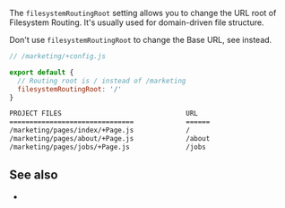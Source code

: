 
The `filesystemRoutingRoot` setting allows you to change the URL root of <Link href="/filesystem-routing">Filesystem Routing</Link>. It's usually used for <Link href="/file-structure#domain-driven">domain-driven file structure</Link>.

<Warning>Don't use `filesystemRoutingRoot` to change the Base URL, see <Link href="/base-url" /> instead.</Warning>

```js
// /marketing/+config.js

export default {
  // Routing root is / instead of /marketing
  filesystemRoutingRoot: '/'
}
```

```bash
PROJECT FILES                               URL
===============================             ======
/marketing/pages/index/+Page.js             /
/marketing/pages/about/+Page.js             /about
/marketing/pages/jobs/+Page.js              /jobs
```

## See also

 - <Link href="/filesystem-routing" />
